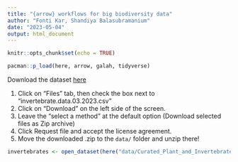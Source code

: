 ```yaml
---
title: "{arrow} workflows for big biodiversity data"
author: "Fonti Kar, Shandiya Balasubramanium"
date: "2023-05-04"
output: html_document
---
```


```r
knitr::opts_chunk$set(echo = TRUE)
```

```r
pacman::p_load(here, arrow, galah, tidyverse)
```

<!-- The data folder is currently in the `.gitignore` - feel free to adjust this! -->
Download the dataset [here](https://data.csiro.au/collection/csiro:56679)

1. Click on "Files" tab, then check the box next to "invertebrate.data.03.2023.csv"  
2. Click on "Download" on the left side of the screen. 
3. Leave the "select a method" at the default option (Download selected files as Zip archive) 
4. Click Request file and accept the license agreement. 
5. Move the downloaded .zip to the `data/` folder and unzip there!

```r
invertebrates <- open_dataset(here("data/Curated_Plant_and_Invertebrate_Data_for_Bushfire_Modelling/invertebrate.data.03.2023.csv"), format = "csv")
```

